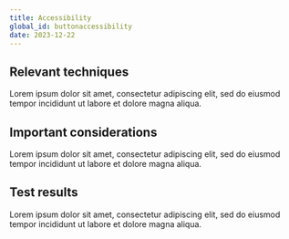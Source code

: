 ```yaml
---
title: Accessibility
global_id: buttonaccessibility
date: 2023-12-22
---
```


## Relevant techniques
Lorem ipsum dolor sit amet, consectetur adipiscing elit, sed do eiusmod tempor incididunt ut labore et dolore magna aliqua.

## Important considerations
Lorem ipsum dolor sit amet, consectetur adipiscing elit, sed do eiusmod tempor incididunt ut labore et dolore magna aliqua.

## Test results
Lorem ipsum dolor sit amet, consectetur adipiscing elit, sed do eiusmod tempor incididunt ut labore et dolore magna aliqua.